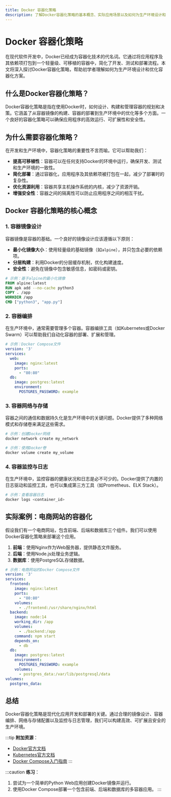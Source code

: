 ```yaml
---
title: Docker 容器化策略
description: 了解Docker容器化策略的基本概念、实际应用场景以及如何为生产环境设计和优化容器化方案。
---
```


# Docker 容器化策略

在现代软件开发中，Docker已经成为容器化技术的代名词。它通过将应用程序及其依赖项打包到一个轻量级、可移植的容器中，简化了开发、测试和部署流程。本文将深入探讨Docker容器化策略，帮助初学者理解如何为生产环境设计和优化容器化方案。

## 什么是Docker容器化策略？

Docker容器化策略是指在使用Docker时，如何设计、构建和管理容器的规划和决策。它涵盖了从容器镜像的构建、容器的部署到生产环境中的优化等多个方面。一个良好的容器化策略可以确保应用程序的高效运行、可扩展性和安全性。

## 为什么需要容器化策略？

在开发和生产环境中，容器化策略的重要性不言而喻。它可以帮助我们：

- **提高可移植性**：容器可以在任何支持Docker的环境中运行，确保开发、测试和生产环境的一致性。
- **简化部署**：通过容器化，应用程序及其依赖项被打包在一起，减少了部署时的复杂性。
- **优化资源利用**：容器共享主机操作系统的内核，减少了资源开销。
- **增强安全性**：容器之间的隔离性可以防止应用程序之间的相互干扰。

## Docker 容器化策略的核心概念

### 1. 容器镜像设计

容器镜像是容器的基础。一个良好的镜像设计应该遵循以下原则：

- **最小化镜像大小**：使用轻量级的基础镜像（如`alpine`），并只包含必要的依赖项。
- **分层构建**：利用Docker的分层缓存机制，优化构建速度。
- **安全性**：避免在镜像中包含敏感信息，如密码或密钥。

```dockerfile
# 示例：基于alpine的最小化镜像
FROM alpine:latest
RUN apk add --no-cache python3
COPY . /app
WORKDIR /app
CMD ["python3", "app.py"]
```

### 2. 容器编排

在生产环境中，通常需要管理多个容器。容器编排工具（如Kubernetes或Docker Swarm）可以帮助我们自动化容器的部署、扩展和管理。

```yaml
# 示例：Docker Compose文件
version: '3'
services:
  web:
    image: nginx:latest
    ports:
      - "80:80"
  db:
    image: postgres:latest
    environment:
      POSTGRES_PASSWORD: example
```

### 3. 容器网络与存储

容器之间的通信和数据持久化是生产环境中的关键问题。Docker提供了多种网络模式和存储卷来满足这些需求。

```bash
# 示例：创建Docker网络
docker network create my_network

# 示例：使用Docker卷
docker volume create my_volume
```

### 4. 容器监控与日志

在生产环境中，监控容器的健康状况和日志是必不可少的。Docker提供了内置的日志驱动和监控工具，也可以集成第三方工具（如Prometheus、ELK Stack）。

```bash
# 示例：查看容器日志
docker logs <container_id>
```

## 实际案例：电商网站的容器化

假设我们有一个电商网站，包含前端、后端和数据库三个组件。我们可以使用Docker容器化策略来部署这个应用。

1. **前端**：使用Nginx作为Web服务器，提供静态文件服务。
2. **后端**：使用Node.js处理业务逻辑。
3. **数据库**：使用PostgreSQL存储数据。

```yaml
# 示例：电商网站的Docker Compose文件
version: '3'
services:
  frontend:
    image: nginx:latest
    ports:
      - "80:80"
    volumes:
      - ./frontend:/usr/share/nginx/html
  backend:
    image: node:14
    working_dir: /app
    volumes:
      - ./backend:/app
    command: npm start
    depends_on:
      - db
  db:
    image: postgres:latest
    environment:
      POSTGRES_PASSWORD: example
    volumes:
      - postgres_data:/var/lib/postgresql/data
volumes:
  postgres_data:
```

## 总结

Docker容器化策略是现代化应用开发和部署的关键。通过合理的镜像设计、容器编排、网络与存储配置以及监控与日志管理，我们可以构建高效、可扩展且安全的生产环境。

:::tip
**附加资源**：
- [Docker官方文档](https://docs.docker.com/)
- [Kubernetes官方文档](https://kubernetes.io/docs/home/)
- [Docker Compose入门指南](https://docs.docker.com/compose/gettingstarted/)
:::

:::caution
**练习**：
1. 尝试为一个简单的Python Web应用创建Docker镜像并运行。
2. 使用Docker Compose部署一个包含前端、后端和数据库的多容器应用。
:::